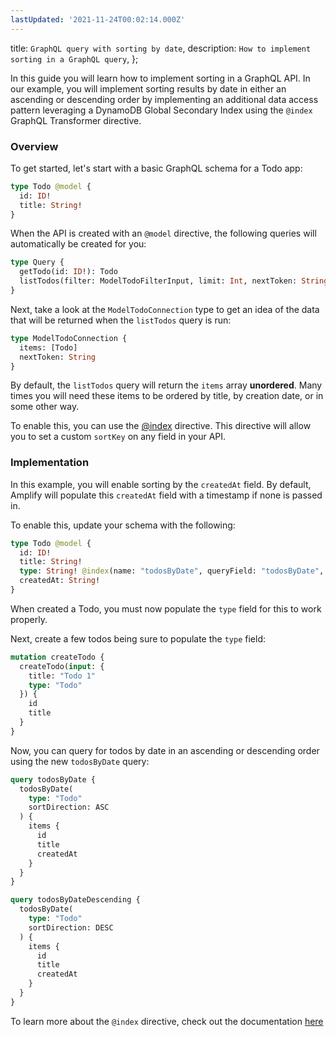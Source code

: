 ```yaml
---
lastUpdated: '2021-11-24T00:02:14.000Z'
---
```

  title: `GraphQL query with sorting by date`,
  description: `How to implement sorting in a GraphQL query`,
};

In this guide you will learn how to implement sorting in a GraphQL API. In our example, you will implement sorting results by date in either an ascending or descending order by implementing an additional data access pattern leveraging a DynamoDB Global Secondary Index using the `@index` GraphQL Transformer directive.

### Overview

To get started, let's start with a basic GraphQL schema for a Todo app:

```graphql
type Todo @model {
  id: ID!
  title: String!
}
```

When the API is created with an `@model` directive, the following queries will automatically be created for you:

```graphql
type Query {
  getTodo(id: ID!): Todo
  listTodos(filter: ModelTodoFilterInput, limit: Int, nextToken: String): ModelTodoConnection
}
```

Next, take a look at the `ModelTodoConnection` type to get an idea of the data that will be returned when the `listTodos` query is run:

```graphql
type ModelTodoConnection {
  items: [Todo]
  nextToken: String
}
```

By default, the `listTodos` query will return the `items` array __unordered__. Many times you will need these items to be ordered by title, by creation date, or in some other way.

To enable this, you can use the [@index](/cli/graphql/data-modeling) directive. This directive will allow you to set a custom `sortKey` on any field in your API.

### Implementation

In this example, you will enable sorting by the `createdAt` field. By default, Amplify will populate this `createdAt` field with a timestamp if none is passed in.

To enable this, update your schema with the following:

```graphql
type Todo @model {
  id: ID!
  title: String!
  type: String! @index(name: "todosByDate", queryField: "todosByDate", sortKeyFields: ["createdAt"])
  createdAt: String!
}
```

<Callout>

When created a Todo, you must now populate the `type` field for this to work properly.

</Callout>

Next, create a few todos being sure to populate the `type` field:

```graphql
mutation createTodo {
  createTodo(input: {
    title: "Todo 1"
    type: "Todo"
  }) {
    id
    title
  }
}
```

Now, you can query for todos by date in an ascending or descending order using the new `todosByDate` query:

```graphql
query todosByDate {
  todosByDate(
    type: "Todo"
    sortDirection: ASC
  ) {
    items {
      id
      title
      createdAt
    }
  }
}

query todosByDateDescending {
  todosByDate(
    type: "Todo"
    sortDirection: DESC
  ) {
    items {
      id
      title
      createdAt
    }
  }
}
```

To learn more about the `@index` directive, check out the documentation [here](/cli/graphql/data-modeling)
